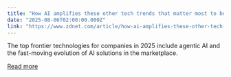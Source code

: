 ```yaml
---
title: "How AI amplifies these other tech trends that matter most to business in 2025"
date: "2025-08-06T02:00:00.000Z"
link: "https://www.zdnet.com/article/how-ai-amplifies-these-other-tech-trends-that-matter-most-to-business-in-2025/"
---
```


The top frontier technologies for companies in 2025 include agentic AI and the fast-moving evolution of AI solutions in the marketplace.

[Read more](https://www.zdnet.com/article/how-ai-amplifies-these-other-tech-trends-that-matter-most-to-business-in-2025/)
